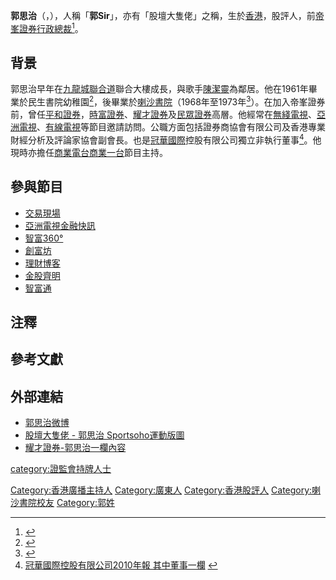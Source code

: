 {{infobox person
|name=郭思治
|birth_date={{birth date and age|1955|1|4}}
|employer=[[帝峯證券|帝峯證券]] (2019-2020)<br>[[民眾證券|民眾證券]] (2017-2019)<br>[[耀才證券|耀才證券]] (2008-2017)
}}

'''郭思治'''（{{lang-en|Francis Sze-Chi Kwok}}，{{bd|1955年1月4日}}），人稱「'''郭Sir'''」，亦有「股壇大隻佬」之稱，生於[[香港|香港]]，股評人，前[[帝峯證券|帝峯證券]][[行政總裁|行政總裁]]<ref>{{Cite web |url=https://hk.finance.appledaily.com/finance/realtime/article/20181231/59090259 |title=【郭思治跳船】離開民眾 過檔帝鋒！郭Sir：放低咗就放低咗 |accessdate=2019-04-17 |archive-date=2019-04-17 |archive-url=https://web.archive.org/web/20190417024155/https://hk.finance.appledaily.com/finance/realtime/article/20181231/59090259 |dead-url=no }}</ref>。

==背景==
郭思治早年在[[九龍城|九龍城]][[聯合道|聯合道]]聯合大樓成長，與歌手[[陳潔靈|陳潔靈]]為鄰居{{noteTag|關於郭思治與陳潔靈為鄰居的資料出自香港電台第二台廣播節目《守下留情》於2018年4月30日播出的訪問「Miss Chan Chan陳潔靈訪問第一集」。}}。他在1961年畢業於民生書院幼稚園<ref>{{cite news |title=助理教育司羅宗淦在民生書院畢業禮中透露：本年小六生 五萬八千名 |url=https://mmis.hkpl.gov.hk/coverpage/-/coverpage/view?_coverpage_WAR_mmisportalportlet_hsf=%E7%95%A2%E6%A5%AD%E5%85%B8%E7%A6%AE&p_r_p_-1078056564_c=QF757YsWv5%2FH7zGe%2FKF%2BFPOPIS6p95GO&_coverpage_WAR_mmisportalportlet_o=800&_coverpage_WAR_mmisportalportlet_actual_q=%28%20verbatim_dc.collection%3A%28%22Old%5C%20HK%5C%20Newspapers%22%29%20%29%20AND+%28%20%28%20allTermsMandatory%3A%28true%29%20OR+all_dc.title%3A%28%E7%95%A2%E6%A5%AD%E5%85%B8%E7%A6%AE%29%20OR+all_dc.creator%3A%28%E7%95%A2%E6%A5%AD%E5%85%B8%E7%A6%AE%29%20OR+all_dc.contributor%3A%28%E7%95%A2%E6%A5%AD%E5%85%B8%E7%A6%AE%29%20OR+all_dc.subject%3A%28%E7%95%A2%E6%A5%AD%E5%85%B8%E7%A6%AE%29%20OR+fulltext%3A%28%E7%95%A2%E6%A5%AD%E5%85%B8%E7%A6%AE%29%20OR+all_dc.description%3A%28%E7%95%A2%E6%A5%AD%E5%85%B8%E7%A6%AE%29%20%29%20%29&_coverpage_WAR_mmisportalportlet_sort_field=dc.publicationdate_bsort&_coverpage_WAR_mmisportalportlet_sort_order=desc&_coverpage_WAR_mmisportalportlet_filter=dc.publicationdate_dt%3A%5B1960-01-01T00%3A00%3A00Z+TO+1969-12-31T15%3A59%3A59Z%5D |page=13 |language= |publisher=華僑日報 | date=1961-12-13 |accessdate=2022-04-10 |quote= }}</ref>，後畢業於[[喇沙書院|喇沙書院]]（1968年至1973年<ref>{{cite web |url=https://www.facebook.com/312695179092087/posts/702792210082380/ |title=與喇沙中學同學聚會 |website= |language= |author=郭思治 |date=2018-09-23 |access-date=2022-04-10 |quote=}}</ref>）。在加入帝峯證券前，曾任[[平和證券|平和證券]]，[[時富證券|時富證券]]、[[耀才證券|耀才證券]]及[[民眾證券|民眾證券]]高層。他經常在[[無綫電視|無綫電視]]、[[亞洲電視|亞洲電視]]、[[有線電視|有線電視]]等節目邀請訪問。公職方面包括證券商協會有限公司及香港專業財經分析及評論家協會副會長。也是[[冠華國際|冠華國際]]控股有限公司獨立非執行董事<ref>[http://www.hkex.com.hk/chi/csm/ShowNews.asp?mkt=hk&FileName=http://www.hkexnews.hk/listedco/listconews/sehk/20100729/LTN20100729329_C.pdf 冠華國際控股有限公司2010年報 其中董事一欄] {{Wayback|url=http://www.hkex.com.hk/chi/csm/ShowNews.asp?mkt=hk&FileName=http%3A%2F%2Fwww.hkexnews.hk%2Flistedco%2Flistconews%2Fsehk%2F20100729%2FLTN20100729329_C.pdf |date=20160304104452 }}</ref>。他現時亦擔任[[商業電台|商業電台]][[商業一台|商業一台]]節目主持。

==參與節目==
*[[交易現場|交易現場]]
*[[亞洲電視金融快訊|亞洲電視金融快訊]]
*[[智富360°|智富360°]]
*[[創富坊|創富坊]]
*[[理財博客|理財博客]]
*[[金股齊明|金股齊明]]
*[[智富通|智富通]]

==注釋==
{{noteFoot}}

==參考文獻==
{{reflist}}

== 外部連結 ==
* [http://t.qq.com/kwokszechi/ 郭思治微博] {{Wayback|url=http://t.qq.com/kwokszechi/ |date=20150423171026 }}
* [http://www.sportsoho.com/pg/magcontent/706709/ 股壇大隻佬 - 郭思治 Sportsoho運動版圖] {{Wayback|url=http://www.sportsoho.com/pg/magcontent/706709/ |date=20110529125034 }}
* [https://web.archive.org/web/20150117042333/http://www.bschannel.com/zh/kwoksir 耀才證券-郭思治一欄內容]

{{商業電台唱片騎師}}

[[Category:香港廣播主持人|Category:香港廣播主持人]]
[[Category:廣東人|Category:廣東人]]
[[Category:香港股評人|Category:香港股評人]]
[[category:證監會持牌人士|category:證監會持牌人士]]
[[Category:喇沙書院校友|Category:喇沙書院校友]]
[[Category:郭姓|Category:郭姓]]